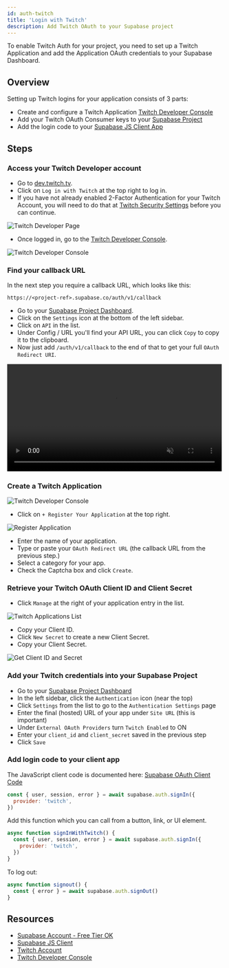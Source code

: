 ```yaml
---
id: auth-twitch
title: 'Login with Twitch'
description: Add Twitch OAuth to your Supabase project
---
```



To enable Twitch Auth for your project, you need to set up a Twitch Application and add the Application OAuth credentials to your Supabase Dashboard.

## Overview

Setting up Twitch logins for your application consists of 3 parts:

- Create and configure a Twitch Application [Twitch Developer Console](https://dev.twitch.tv/console)
- Add your Twitch OAuth Consumer keys to your [Supabase Project](https://app.supabase.io)
- Add the login code to your [Supabase JS Client App](https://github.com/supabase/supabase-js)

## Steps

### Access your Twitch Developer account

- Go to [dev.twitch.tv](https://dev.twitch.tv).
- Click on `Log in with Twitch` at the top right to log in.
- If you have not already enabled 2-Factor Authentication for your Twitch Account, you will need to do that at [Twitch Security Settings](https://www.twitch.tv/settings/security) before you can continue.

![Twitch Developer Page](/img/guides/twitch-developer-page.png)

- Once logged in, go to the [Twitch Developer Console](https://dev.twitch.tv/console).

![Twitch Developer Console](/img/guides/twitch-console.png)

### Find your callback URL

In the next step you require a callback URL, which looks like this:

`https://<project-ref>.supabase.co/auth/v1/callback`

- Go to your [Supabase Project Dashboard](https://app.supabase.io).
- Click on the `Settings` icon at the bottom of the left sidebar.
- Click on `API` in the list.
- Under Config / URL you'll find your API URL, you can click `Copy` to copy it to the clipboard.
- Now just add `/auth/v1/callback` to the end of that to get your full `OAuth Redirect URI`.

<video width="99%" muted playsInline controls="true">
  <source src="/docs/videos/api/api-url-and-key.mp4" type="video/mp4" muted playsInline />
</video>

### Create a Twitch Application

![Twitch Developer Console](/img/guides/twitch-console.png)

- Click on `+ Register Your Application` at the top right.

![Register Application](/img/guides/twitch-register-your-application.png)

- Enter the name of your application.
- Type or paste your `OAuth Redirect URL` (the callback URL from the previous step.)
- Select a category for your app.
- Check the Captcha box and click `Create`.

### Retrieve your Twitch OAuth Client ID and Client Secret

- Click `Manage` at the right of your application entry in the list.

![Twitch Applications List](/img/guides/twitch-applications-list.png)

- Copy your Client ID.
- Click `New Secret` to create a new Client Secret.
- Copy your Client Secret.

![Get Client ID and Secret](/img/guides/twitch-get-keys.png)

### Add your Twitch credentials into your Supabase Project

- Go to your [Supabase Project Dashboard](https://app.supabase.io)
- In the left sidebar, click the `Authentication` icon (near the top)
- Click `Settings` from the list to go to the `Authentication Settings` page
- Enter the final (hosted) URL of your app under `Site URL` (this is important)
- Under `External OAuth Providers` turn `Twitch Enabled` to ON
- Enter your `client_id` and `client_secret` saved in the previous step
- Click `Save`

### Add login code to your client app

The JavaScript client code is documented here: [Supabase OAuth Client Code](/docs/reference/javascript/auth-signin#sign-in-using-third-party-providers)

```js
const { user, session, error } = await supabase.auth.signIn({
  provider: 'twitch',
})
```

Add this function which you can call from a button, link, or UI element.

```js
async function signInWithTwitch() {
  const { user, session, error } = await supabase.auth.signIn({
    provider: 'twitch',
  })
}
```

To log out:

```js
async function signout() {
  const { error } = await supabase.auth.signOut()
}
```

## Resources

- [Supabase Account - Free Tier OK](https://supabase.com)
- [Supabase JS Client](https://github.com/supabase/supabase-js)
- [Twitch Account](https://twitch.tv)
- [Twitch Developer Console](https://dev.twitch.tv/console)
